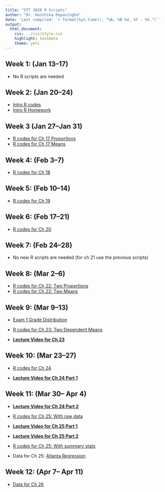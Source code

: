 ```yaml
---
title: "STT 3820 R Scripts"
author: "Dr. Hasthika Rupasinghe"
date: 'Last compiled: `r format(Sys.time(), "%A, %B %d, %Y - %X.")`'
output:
  html_document:
    css: ../css/style.css
    highlight: textmate
    theme: yeti
---
```


<script type="text/x-mathjax-config">
MathJax.Hub.Config({
  TeX: { equationNumbers: { autoNumber: "AMS" } }
});
</script>





## Week 1: (Jan 13--17) {-}


* No R scripts are needed


## Week 2: (Jan 20--24) {-}

* [Intro R codes](../Lecture Notes/IntroR.html)
* [Intro R Homework](../Lecture Notes/IntroRHW.html)


## Week 3 (Jan 27--Jan 31) {-}

* [R codes for Ch 17 Proportions](../Lecture Notes/Ch17_proportions.html)
* [R codes for Ch 17 Means](../Lecture Notes/Ch17_mean.html)



## Week 4: (Feb 3--7) {-}

* [R codes for Ch 18](../Lecture Notes/Ch18.html)

## Week 5: (Feb 10--14) {-}

* [R codes for Ch 19](../Lecture Notes/Ch19.html)

## Week 6: (Feb 17--21) {-}

* [R codes for Ch 20](../Lecture Notes/Ch20.html)

## Week 7: (Feb 24--28) {-}

* No new R scripts are needed (for ch 21 use the previous scripts)

## Week 8: (Mar 2--6) {-}

* [R codes for Ch 22: Two Proportions](../Lecture Notes/Ch22.html)
* [R codes for Ch 22: Two Means](../Lecture Notes/Ch22_2.html)


## Week 9: (Mar 9--13) {-}

* [Exam 1 Grade Distribution](../Lecture Notes/GradesExam1.html)

* [R codes for Ch 23: Two Dependent Means](../Lecture Notes/Ch23.html)

* [**Lecture Video for Ch 23**](https://appstate.zoom.us/rec/share/-u5RcYOo9GdIH7fd8BDhWKoPM97saaa8gCgXrKJcn0v7yo6BGPkPIMvFJ3yvR_2u)

## Week 10: (Mar 23--27) {-}

* [R codes for Ch 24](../Lecture Notes/Ch24.html)

* [**Lecture Video for Ch 24 Part 1**](https://appstate.zoom.us/rec/share/5c0sIu7a2DpIaaPyym2HULY4NIXOeaa81CAfqPYPy08UanoEfAfTLa03ToZhjM_6)

## Week 11: (Mar 30-- Apr 4) {-}

* [**Lecture Video for Ch 24 Part 2**](https://appstate.zoom.us/rec/share/4JB6I7C38TxLAZ3guX3OB_8OH5zoT6a8gXMe_PZfyBps1H_G_gzW2VU0FVQ9eHxW)

* [R codes for Ch 25: With raw data](../Lecture Notes/Ch25.html)

* [**Lecture Video for Ch 25 Part 1**](https://appstate.zoom.us/rec/share/pvZSAZCr2kZIfLf82R2PR5d5MNu7T6a80SFL_vYKn0a6HQy4WXc95v9H_wLXghT0)


* [**Lecture Video for Ch 25 Part 2**](https://appstate.zoom.us/rec/share/-PAoD5j6rHNOUpHsq3-ESvNxOISiX6a80ChL-_dbzUwBbzOw4Sq-oqlgGvBINE-U)

* [R codes for Ch 25: With summary stats](../Lecture Notes/Ch25_2.html)


* Data for Ch 25: [Atlanta Regression](../Lecture Notes/AtlantaRegression.csv)


## Week 12: (Apr 7-- Apr 11) {-}

* [Data for Ch 26](../Lecture Notes/ScoreACT.txt)
